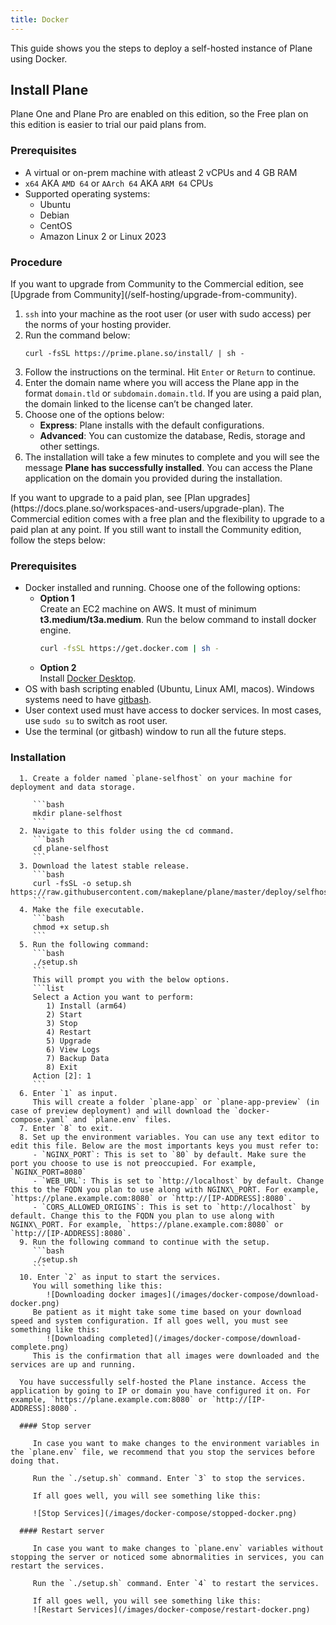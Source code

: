 ```yaml
---
title: Docker
---
```


This guide shows you the steps to deploy a self-hosted instance of Plane using Docker.

## Install Plane
Plane One and Plane Pro are enabled on this edition, so the Free plan on this edition is easier to trial our paid plans from.

### Prerequisites

   - A virtual or on-prem machine with atleast 2 vCPUs and 4 GB RAM
   - `x64` AKA `AMD 64` or `AArch 64` AKA `ARM 64` CPUs
   - Supported operating systems:
      - Ubuntu
      - Debian
      - CentOS
      - Amazon Linux 2 or Linux 2023

### Procedure

   <Tip>
   If you want to upgrade from Community to the Commercial edition, see [Upgrade from Community](/self-hosting/upgrade-from-community).
   </Tip>

   1. `ssh` into your machine as the root user (or user with sudo access) per the norms of your hosting provider.
   2. Run the command below:  
      ```
      curl -fsSL https://prime.plane.so/install/ | sh -
      ```
   3. Follow the instructions on the terminal. Hit `Enter` or `Return` to continue.
   4. Enter the domain name where you will access the Plane app in the format `domain.tld` or `subdomain.domain.tld`. If you are using a paid plan, the domain linked to the license can’t be changed later.
   5. Choose one of the options below:
      - **Express**: Plane installs with the default configurations.
      - **Advanced**: You can customize the database, Redis, storage  and other settings.
   6. The installation will take a few minutes to complete and you will see the message **Plane has successfully installed**. You can access the Plane application on the domain you provided during the installation. 
   
<Tip>
If you want to upgrade to a paid plan, see [Plan upgrades](https://docs.plane.so/workspaces-and-users/upgrade-plan).
</Tip>

<Accordion title="Install Community Edition ">
  The Commercial edition comes with a free plan and the flexibility to upgrade to a paid plan at any point. If you still want to install the Community edition, follow the steps below:

   ### Prerequisites

   -   Docker installed and running. Choose one of the following options:
         - **Option 1**  
         Create an EC2 machine on AWS. It must of minimum **t3.medium/t3a.medium**. Run the below command to install docker engine.  
            ```bash 
            curl -fsSL https://get.docker.com | sh -
            ```
         - **Option 2**  
         Install [Docker Desktop](https://www.docker.com/products/docker-desktop/).
   -   OS with bash scripting enabled (Ubuntu, Linux AMI, macos). Windows systems need to have [gitbash](https://git-scm.com/download/win).
   -   User context used must have access to docker services. In most cases, use `sudo su` to switch as root user.
   -   Use the terminal (or gitbash) window to run all the future steps.

   ### Installation
      1. Create a folder named `plane-selfhost` on your machine for deployment and data storage. 
            
         ```bash 
         mkdir plane-selfhost
         ```
      2. Navigate to this folder using the cd command.
         ```bash 
         cd plane-selfhost
         ```
      3. Download the latest stable release.
         ```bash 
         curl -fsSL -o setup.sh https://raw.githubusercontent.com/makeplane/plane/master/deploy/selfhost/install.sh
         ```
      4. Make the file executable.
         ```bash
         chmod +x setup.sh
         ```
      5. Run the following command:
         ```bash
         ./setup.sh
         ```
         This will prompt you with the below options.
         ```list
         Select a Action you want to perform:
            1) Install (arm64)
            2) Start
            3) Stop
            4) Restart
            5) Upgrade
            6) View Logs
            7) Backup Data
            8) Exit
         Action [2]: 1
         ```
      6. Enter `1` as input. 
         This will create a folder `plane-app` or `plane-app-preview` (in case of preview deployment) and will download the `docker-compose.yaml` and `plane.env` files.
      7. Enter `8` to exit.
      8. Set up the environment variables. You can use any text editor to edit this file. Below are the most importants keys you must refer to:
         - `NGINX_PORT`: This is set to `80` by default. Make sure the port you choose to use is not preoccupied. For example, `NGINX_PORT=8080`
         - `WEB_URL`: This is set to `http://localhost` by default. Change this to the FQDN you plan to use along with NGINX\_PORT. For example,  `https://plane.example.com:8080` or `http://[IP-ADDRESS]:8080`.
         - `CORS_ALLOWED_ORIGINS`: This is set to `http://localhost` by default. Change this to the FQDN you plan to use along with NGINX\_PORT. For example, `https://plane.example.com:8080` or `http://[IP-ADDRESS]:8080`.
      9. Run the following command to continue with the setup.
         ```bash
         ./setup.sh
         ```
      10. Enter `2` as input to start the services.
         You will something like this:  
            ![Downloading docker images](/images/docker-compose/download-docker.png)
         Be patient as it might take some time based on your download speed and system configuration. If all goes well, you must see something like this:
            ![Downloading completed](/images/docker-compose/download-complete.png)
         This is the confirmation that all images were downloaded and the services are up and running.

      You have successfully self-hosted the Plane instance. Access the application by going to IP or domain you have configured it on. For example, `https://plane.example.com:8080` or `http://[IP-ADDRESS]:8080`.

      #### Stop server

         In case you want to make changes to the environment variables in the `plane.env` file, we recommend that you stop the services before doing that.

         Run the `./setup.sh` command. Enter `3` to stop the services.

         If all goes well, you will see something like this:

         ![Stop Services](/images/docker-compose/stopped-docker.png)

      #### Restart server

         In case you want to make changes to `plane.env` variables without stopping the server or noticed some abnormalities in services, you can restart the services.

         Run the `./setup.sh` command. Enter `4` to restart the services.

         If all goes well, you will see something like this:
         ![Restart Services](/images/docker-compose/restart-docker.png)
</Accordion>